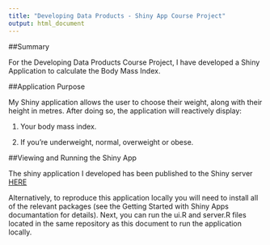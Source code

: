---
title: "Developing Data Products - Shiny App Course Project"
output: html_document
---

##Summary

For the Developing Data Products Course Project, I have developed a Shiny Application to calculate the Body Mass Index.


##Application Purpose

My Shiny application allows the user to choose their weight, along with their height in metres. After doing so, the application will reactively display:

1. Your body mass index.


2. If you're underweight, normal, overweight or obese.



##Viewing and Running the Shiny App

The shiny application I developed has been published to the Shiny server <a href="http://rajnigoyal.shinyapps.io/ShinyApp ">HERE </a>

Alternatively, to reproduce this application locally you will need to install all of the relevant packages (see the Getting Started with Shiny Apps documantation for details). Next, you can run the ui.R and server.R files located in the same repository as this document to run the application locally.





